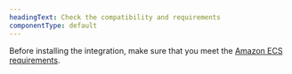 ```yaml
---
headingText: Check the compatibility and requirements
componentType: default
---
```


Before installing the integration, make sure that you meet the [Amazon ECS requirements](/docs/integrations/host-integrations/host-integrations-list/monitor-services-running-amazon-ecs).